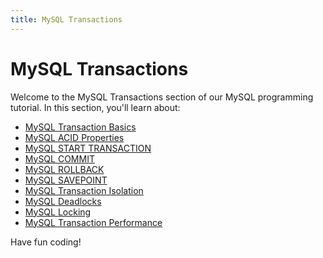 ```yaml
---
title: MySQL Transactions
---
```


# MySQL Transactions

Welcome to the MySQL Transactions section of our MySQL programming tutorial. In this section, you'll learn about:

- [MySQL Transaction Basics](./0-mysql-transaction-basics.mdx)
- [MySQL ACID Properties](./1-mysql-acid-properties.mdx)
- [MySQL START TRANSACTION](./2-mysql-start-transaction.mdx)
- [MySQL COMMIT](./3-mysql-commit.mdx)
- [MySQL ROLLBACK](./4-mysql-rollback.mdx)
- [MySQL SAVEPOINT](./5-mysql-savepoint.mdx)
- [MySQL Transaction Isolation](./6-mysql-transaction-isolation.mdx)
- [MySQL Deadlocks](./7-mysql-deadlocks.mdx)
- [MySQL Locking](./8-mysql-locking.mdx)
- [MySQL Transaction Performance](./9-mysql-transaction-performance.mdx)

Have fun coding!